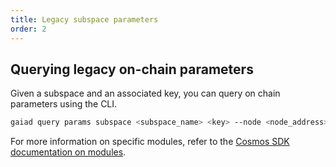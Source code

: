 ```yaml
---
title: Legacy subspace parameters
order: 2
---
```



## Querying legacy on-chain parameters

Given a subspace and an associated key, you can query on chain parameters using the CLI.

```bash
gaiad query params subspace <subspace_name> <key> --node <node_address> --chain-id <chain_id>
```

For more information on specific modules, refer to the [Cosmos SDK documentation on modules](https://docs.cosmos.network/main/modules).
